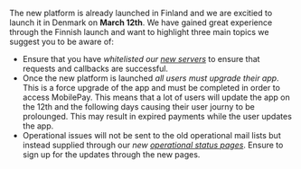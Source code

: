 The new platform is already launched in Finland and we are excitied to launch it in Denmark on **March 12th**. We have gained great experience through the Finnish launch and want to highlight three main topics we suggest you to be aware of:
- Ensure that  you have *whitelisted our [new servers](https://developer.vippsmobilepay.com/docs/developer-resources/servers/)* to ensure that requests and callbacks are successful.   
- Once the new platform is launched *all users must upgrade their app*. This is a force upgrade of the app and must be completed in order to access MobilePay. This means that a lot of users will update the app on the 12th and the following days causing their user journy to be prolounged. This may result in expired payments while the user updates the app. 
- Operational issues will not be sent to the old operational mail lists but instead supplied through our *new [operational status pages](https://developer.vippsmobilepay.com/docs/developer-resources/status-pages/)*. Ensure to sign up for the updates through the new pages. 
